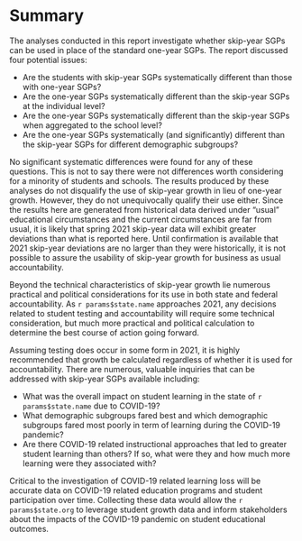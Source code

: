 #  Summary

The analyses conducted in this report investigate whether skip-year SGPs can be used in place of the standard one-year SGPs. The report discussed four potential issues:

- Are the students with skip-year SGPs systematically different than those with one-year SGPs?
- Are the one-year SGPs systematically different than the skip-year SGPs at the individual level?
- Are the one-year SGPs systematically different than the skip-year SGPs when aggregated to the school level?
- Are the one-year SGPs systematically (and significantly) different than the skip-year SGPs for different demographic subgroups?

\noindent No significant systematic differences were found for any of these questions. This is not to say there were not differences worth considering for a minority of students and schools. The results produced by these analyses do not disqualify the use of skip-year growth in lieu of one-year growth. However, they do not unequivocally qualify their use either. Since the results here are generated from historical data derived under "usual" educational circumstances and the current circumstances are far from usual, it is likely that spring 2021 skip-year data will exhibit greater deviations than what is reported here. Until confirmation is available that 2021 skip-year deviations are no larger than they were historically, it is not possible to assure the usability of skip-year growth for business as usual accountability.

Beyond the technical characteristics of skip-year growth lie numerous practical and political considerations for its use in both state and federal accountability. As `r params$state.name` approaches 2021, any decisions related to student testing and accountability will require some technical consideration, but much more practical and political calculation to determine the best course of action going forward.

Assuming testing does occur in some form in 2021, it is highly recommended that growth be calculated regardless of whether it is used for accountability. There are numerous, valuable inquiries that can be addressed with skip-year SGPs available including:

- What was the overall impact on student learning in the state of `r params$state.name` due to COVID-19?
- What demographic subgroups fared best and which demographic subgroups fared most poorly in term of learning during the COVID-19 pandemic?
- Are there COVID-19 related instructional approaches that led to greater student learning than others? If so, what were they and how much more
learning were they associated with?

\noindent Critical to the investigation of COVID-19 related learning loss will be accurate data on COVID-19 related education programs and student participation over time. Collecting these data would allow the `r params$state.org` to leverage student growth data and inform stakeholders about the impacts of the COVID-19 pandemic on student educational outcomes.
